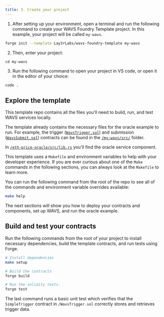 ```yaml
---
title: 3. Create your project
---
```


1. After setting up your environment, open a terminal and run the following command to create your WAVS Foundry Template project. In this example, your project will be called `my-wavs`.

```bash
forge init --template Lay3rLabs/wavs-foundry-template my-wavs
```

2. Then, enter your project:

```
cd my-wavs
```

3. Run the following command to open your project in VS code, or open it in the editor of your choice:

```bash
code .
```

## Explore the template

This template repo contains all the files you'll need to build, run, and test WAVS services locally.

The template already contains the necessary files for the oracle example to run. For example, the trigger ([`WavsTrigger.sol`](https://github.com/Lay3rLabs/wavs-foundry-template/blob/main/src/WavsTrigger.sol)) and submission ([`WavsSubmit.sol`](https://github.com/Lay3rLabs/wavs-foundry-template/blob/main/src/WavsSubmit.sol)) contracts can be found in the [`/my-wavs/src/`](https://github.com/Lay3rLabs/wavs-foundry-template/tree/main/src) folder.

In [`/eth-price-oracle/src/lib.rs`](https://github.com/Lay3rLabs/wavs-foundry-template/blob/main/components/eth-price-oracle/src/lib.rs) you'll find the oracle service component.

This template uses a `Makefile` and environment variables to help with your developer experience. If you are ever curious about one of the `Make` commands in the following sections, you can always look at the `Makefile` to learn more.

<Callout title="Info" type="info">

You can run the following command from the root of the repo to see all of the commands and environment variable overrides available:

```bash
make help
```

</Callout>

The next sections will show you how to deploy your contracts and components, set up WAVS, and run the oracle example.


## Build and test your contracts

Run the following commands from the root of your project to install necessary dependencies, build the template contracts, and run tests using Forge.

```bash
# Install dependencies
make setup

# Build the contracts
forge build

# Run the solidity tests.
forge test
```

The last command runs a basic unit test which verifies that the `SimpleTrigger` contract in `/WavsTrigger.sol` correctly stores and retrieves trigger data.
